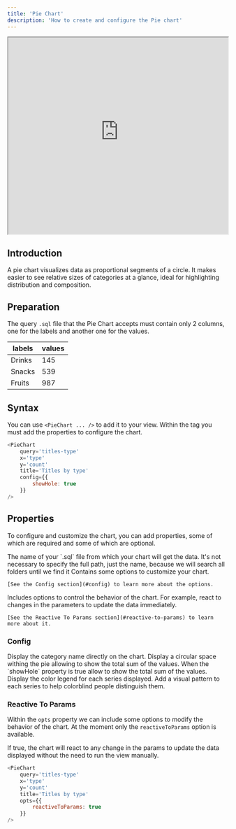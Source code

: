 ```yaml
---
title: 'Pie Chart'
description: 'How to create and configure the Pie chart'
---
```


<iframe class="rounded-xl" src="https://docs-charts-examples.fly.dev/visualizations/pie" width="100%" height="450"> </iframe>

## Introduction
A pie chart visualizes data as proportional segments of a circle. It makes easier to see relative sizes of categories at a glance, ideal for highlighting distribution and composition.

## Preparation
The query `.sql` file that the Pie Chart accepts must contain only 2 columns, one for the labels and another one for the values.


| labels    | values   |
| --------- | -------- |
| Drinks    | 145      |
| Snacks    | 539      |
| Fruits    | 987      |


## Syntax
You can use `<PieChart ... />` to add it to your view. Within the tag you must add the properties to configure the chart.

``` js
<PieChart
    query='titles-type'
    x='type'
    y='count'
    title='Titles by type'
    config={{
        showHole: true
    }}
/>
```

## Properties
To configure and customize the chart, you can add properties, some of which are required and some of which are optional.

<ParamField path="query" type="string" required>
    The name of your `.sql` file from which your chart will get the data. It's not necessary to specify the full path, just the name, because we will search all folders until we find it
</ParamField>

<ParamField path="config" type="array">
    Contains some options to customize your chart.
    
    [See the Config section](#config) to learn more about the options.
</ParamField>

<ParamField path="opts" type="array">
    Includes options to control the behavior of the chart. For example, react to changes in the parameters to update the data immediately.
    
    [See the Reactive To Params section](#reactive-to-params) to learn more about it.
</ParamField>

### Config

<ParamField path="showLabels" type="boolean">
    Display the category name directly on the chart.
</ParamField>

<ParamField path="showHole" type="boolean">
    Display a circular space withing the pie allowing to show the total sum of the values.
</ParamField>

<ParamField path="showTotalValue" type="boolean">
    When the `showHole` property is true allow to show the total sum of the values.
</ParamField>

<ParamField path="showLegend" type="boolean">
    Display the color legend for each series displayed.
</ParamField>

<ParamField path="showDecal" type="boolean">
    Add a visual pattern to each series to help colorblind people distinguish them.
</ParamField>

### Reactive To Params

Within the `opts` property we can include some options to modify the behavior of the chart. At the moment only the `reactiveToParams` option is available.

<ParamField path="reactiveToParams" type="boolean">
    If true, the chart will react to any change in the params to update the data displayed without the need to run the view manually.
</ParamField>

```js
<PieChart
    query='titles-type'
    x='type'
    y='count'
    title='Titles by type'
    opts={{
        reactiveToParams: true
    }}
/>
```
